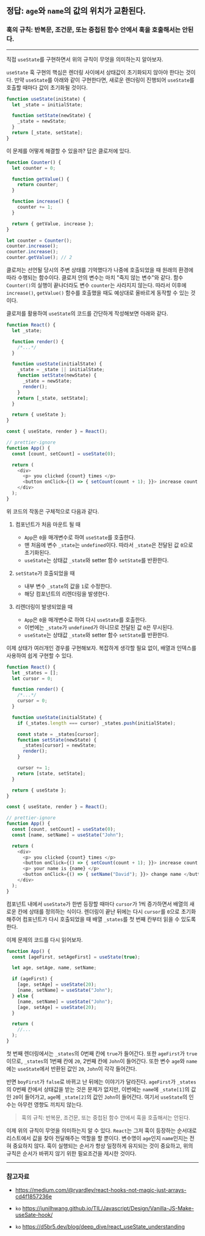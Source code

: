 
## 정답: `age`와 `name`의 값의 위치가 교환된다.

<Counter />

### 훅의 규칙: 반복문, 조건문, 또는 중첩된 함수 안에서 훅을 호출해서는 안된다.

---

직접 `useState`를 구현하면서 위의 규칙이 무엇을 의미하는지 알아보자.

`useState` 훅 구현의 핵심은 렌더링 사이에서 상태값이 초기화되지 않아야 한다는 것이다. 만약 `useState`를 아래와 같이 구현한다면, 새로운 렌더링이 진행되어 `useState`를 호출할 때마다 값이 초기화될 것이다.

```js showLineNumbers title="wrong.js"
function useState(iniState) {
  let _state = initialState;

  function setState(newState) {
    _state = newState;
  }
  return [_state, setState];
}
```

이 문제를 어떻게 해결할 수 있을까? 답은 클로저에 있다.

```js showLineNumbers title="closureExample.js"
function Counter() {
  let counter = 0;

  function getValue() {
    return counter;
  }

  function increase() {
    counter += 1;
  }

  return { getValue, increase };
}

let counter = Counter();
counter.increase();
counter.increase();
counter.getValue(); // 2
```

클로저는 선언될 당시의 주변 상태를 기억했다가 나중에 호출되었을 때 원래의 환경에 따라 수행되는 함수이다. 클로저 안의 변수는 마치 "죽지 않는 변수"와 같다. 함수 `Counter()`의 실행이 끝나더라도 변수 `counter`는 사라지지 않는다. 따라서 이후에 `increase()`, `getValue()` 함수를 호출했을 때도 예상대로 올바르게 동작할 수 있는 것이다.

클로저를 활용하여 `useState`의 코드를 간단하게 작성해보면 아래와 같다.

```js showLineNumbers title="src/core/React.js"
function React() {
  let _state;

  function render() {
    /*...*/
  }

  function useState(initialState) {
    _state = _state || initialState;
    function setState(newState) {
      _state = newState;
      render();
    }
    return [_state, setState];
  }

  return { useState };
}
```

```js showLineNumbers title="src/App.js"
const { useState, render } = React();

// prettier-ignore
function App() {
  const [count, setCount] = useState(0);

  return (
    <div>
      <p> you clicked {count} times </p>
      <button onClick={() => { setCount(count + 1); }}> increase count </button>
    </div>
  );
}
```

위 코드의 작동은 구체적으로 다음과 같다.

1. 컴포넌트가 처음 마운트 될 때

   - `App`은 `0`을 매개변수로 하여 `useState`를 호출한다.
   - 맨 처음에 변수 `_state`는 `undefined`이다. 따라서 `_state`은 전달된 값 `0`으로 초기화된다.
   - `useState`는 상태값 `_state`와 setter 함수 `setState`를 반환한다.

2. `setState`가 호출되었을 때

   - 내부 변수 `_state`의 값을 `1`로 수정한다.
   - 해당 컴포넌트의 리렌더링을 발생한다.

3. 리렌더링이 발생되었을 때
   - `App`은 `0`을 매개변수로 하여 다시 `useState`를 호출한다.
   - 이번에는 `_state`가 `undefined`가 아니므로 전달된 값 `0`은 무시된다.
   - `useState`는 상태값 `_state`와 setter 함수 `setState`를 반환한다.

이제 상태가 여러개인 경우를 구현해보자. 복잡하게 생각할 필요 없이, 배열과 인덱스를 사용하여 쉽게 구현할 수 있다.

```js showLineNumbers title="src/core/React.js"
function React() {
  let _states = [];
  let cursor = 0;

  function render() {
    /*...*/
    cursor = 0;
  }

  function useState(initialState) {
    if (_states.length === cursor) _states.push(initialState);

    const state = _states[cursor];
    function setState(newState) {
      _states[cursor] = newState;
      render();
    }

    cursor += 1;
    return [state, setState];
  }

  return { useState };
}
```

```js showLineNumbers title="src/App.js"
const { useState, render } = React();

// prettier-ignore
function App() {
  const [count, setCount] = useState(0);
  const [name, setName] = useState("John");

  return (
    <div>
      <p> you clicked {count} times </p>
      <button onClick={() => { setCount(count + 1); }}> increase count </button>
      <p> your name is {name} </p>
      <button onClick={() => { setName("David"); }}> change name </button>
    </div>
  );
}
```

컴포넌트 내에서 `useState`가 한번 등장할 때마다 `cursor`가 1씩 증가하면서 배열의 새로운 칸에 상태를 정의하는 식이다. 렌더링이 끝난 뒤에는 다시 `cursor`를 `0`으로 초기화 해주어 컴포넌트가 다시 호출되었을 때 배열 `_states`를 첫 번째 칸부터 읽을 수 있도록 한다.

이제 문제의 코드를 다시 읽어보자.

```js showLineNumbers
function App() {
  const [ageFirst, setAgeFirst] = useState(true);

  let age, setAge, name, setName;

  if (ageFirst) {
    [age, setAge] = useState(20);
    [name, setName] = useState("John");
  } else {
    [name, setName] = useState("John");
    [age, setAge] = useState(20);
  }

  return (
    //...
  );
}
```

첫 번째 렌더링에서는 `_states`의 0번째 칸에 `true`가 들어간다. 또한 `ageFirst`가 `true`이므로, `_states`의 1번째 칸에 `20`, 2번째 칸에 `John`이 들어간다. 또한 변수 `age`와 `name`에는 `useState`에서 반환된 값인 `20`, `John`이 각각 들어간다.

반면 `boyFirst`가 `false`로 바뀌고 난 뒤에는 이야기가 달라진다. `ageFirst`가 `_states`의 0번째 칸에서 상태값을 받는 것은 문제가 없지만, 이번에는 `name`에 `_state[1]`의 값인 `20`이 들어가고, `age`에 `_state[2]`의 값인 `John`이 들어간다. 여기서 `useState`의 인수는 아무런 영향도 끼치지 않는다.

> 훅의 규칙: 반복문, 조건문, 또는 중첩된 함수 안에서 훅을 호출해서는 안된다.

이제 위의 규칙이 무엇을 의미하는지 알 수 있다. `React`는 그저 훅이 등장하는 순서대로 리스트에서 값을 찾아 전달해주는 역할을 할 뿐이다. 변수명이 `age`인지 `name`인지는 전혀 중요하지 않다. 훅이 실행되는 순서가 항상 일정하게 유지되는 것이 중요하고, 위의 규칙은 순서가 바뀌지 않기 위한 필요조건을 제시한 것이다.

---

### 참고자료

- https://medium.com/@ryardley/react-hooks-not-magic-just-arrays-cd4f1857236e

- `ko` https://junilhwang.github.io/TIL/Javascript/Design/Vanilla-JS-Make-useSate-hook/

- `ko` https://d5br5.dev/blog/deep_dive/react_useState_understanding
